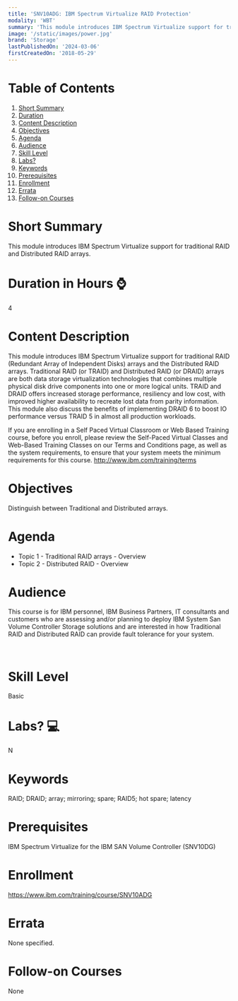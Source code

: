 ```yaml
---
title: 'SNV10ADG: IBM Spectrum Virtualize RAID Protection'
modality: 'WBT'
summary: 'This module introduces IBM Spectrum Virtualize support for traditional RAID and Distributed RAID arrays.'
image: '/static/images/power.jpg'
brand: 'Storage'
lastPublishedOn: '2024-03-06'
firstCreatedOn: '2018-05-29'
---
```

# Table of Contents
1.  [Short Summary](#short-summary)
2.  [Duration](#duration-in-hours-)
3.  [Content Description](#content-description)
4.  [Objectives](#objectives)
5.  [Agenda](#agenda)
6.  [Audience](#audience)
7.  [Skill Level](#skill-level)
8.  [Labs?](#labs-)
9.  [Keywords](#keywords)
10. [Prerequisites](#prerequisites)
11. [Enrollment](#enrollment)
12. [Errata](#errata)
13. [Follow-on Courses](#follow-on-courses)

# Short Summary
This module introduces IBM Spectrum Virtualize support for traditional RAID and Distributed RAID arrays.

# Duration in Hours ⌚
4

# Content Description
This module introduces IBM Spectrum Virtualize support for traditional RAID (Redundant Array of Independent Disks) arrays and the Distributed RAID arrays. Traditional RAID (or TRAID) and Distributed RAID (or DRAID) arrays are both data storage virtualization technologies that combines multiple physical disk drive components into one or more logical units. TRAID and DRAID offers increased storage performance, resiliency and low cost, with improved higher availability to recreate lost data from parity information. This module also discuss the benefits of implementing DRAID 6 to boost IO performance versus TRAID 5 in almost all production workloads.


If you are enrolling in a Self Paced Virtual Classroom or Web Based Training course, before you enroll, please review the Self-Paced Virtual Classes and Web-Based Training Classes on our Terms and Conditions page, as well as the system requirements, to ensure that your system meets the minimum requirements for this course. http://www.ibm.com/training/terms



# Objectives
Distinguish between Traditional and Distributed arrays.



# Agenda
* Topic 1 - Traditional RAID arrays - Overview
* Topic 2 - Distributed RAID - Overview


# Audience
This course is for IBM personnel, IBM Business Partners, IT consultants and customers who are assessing and/or planning to deploy IBM System San Volume Controller Storage solutions and are interested in how Traditional RAID and Distributed RAID can provide fault tolerance for your system.


 



# Skill Level
Basic

# Labs? 💻
N

# Keywords
RAID; DRAID; array; mirroring; spare; RAID5; hot spare; latency

# Prerequisites
IBM Spectrum Virtualize for the IBM SAN Volume Controller (SNV10DG)



# Enrollment
https://www.ibm.com/training/course/SNV10ADG

# Errata
None specified.

# Follow-on Courses
None

